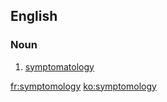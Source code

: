 ==English==
{{rfe}}
===Noun===
{{en-noun|symptomologies|-}}

# {{context|informal|lang=en}} [[symptomatology]]

[[fr:symptomology]]
[[ko:symptomology]]